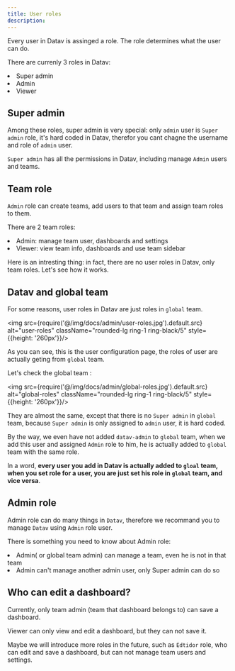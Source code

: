 ```yaml
---
title: User roles
description:
---
```



Every user in Datav is assinged a role. The role determines what the user can do. 

There are currenly 3 roles in Datav: 

<TextList>
    <li> Super admin </li>
    <li> Admin </li>
    <li> Viewer </li>
</TextList>

## Super admin 

Among these roles, super admin is very special: only `admin` user is `Super admin` role, it's hard coded in Datav, 
therefor you cant chagne the username and role of `admin` user.

`Super admin` has all the permissions in Datav, including manage `Admin` users and teams.

## Team role 

`Admin` role can create teams, add users to that team and assign team roles to them.

There are 2 team roles: 
<TextList>
    <li> Admin: manage team user, dashboards and settings </li>
    <li> Viewer: view team info, dashboards and use team sidebar </li>
</TextList>

Here is an intresting thing: in fact, there are no user roles in Datav, only team roles. Let's see how it works.

## Datav and global team

For some reasons, user roles in Datav are just roles in `global` team.

<img src={require('@/img/docs/admin/user-roles.jpg').default.src} alt="user-roles"  className="rounded-lg ring-1 ring-black/5"  style={{height: '260px'}}/>

As you can see, this is the user configuration page, the roles of user are actually geting from `global` team.

Let's check the global team :

<img src={require('@/img/docs/admin/global-roles.jpg').default.src} alt="global-roles"  className="rounded-lg ring-1 ring-black/5"  style={{height: '260px'}}/>

They are almost the same, except that there is no `Super admin` in `global` team, because `Super admin` is only assigned to `admin` user, it is hard coded.

By the way, we even have not added `datav-admin` to `global` team, when we add this user and assigned `Admin` role to him, he is actually added to `global` team with the same role.

In a word, **every user you add in Datav is actually added to `gloal` team, when you set role for a user, you are just set his role in `global` team, and vice versa**.

## Admin role

Admin role can do many things in `Datav`, therefore we recommand you to manage `Datav` using `Admin` role user.

There is something you need to know about Admin role:

<TextList>
    <li> Admin( or global team admin) can manage a team, even he is not in that team </li>
    <li> Admin can't manage another admin user, only Super admin can do so </li>
</TextList>

## Who can edit a dashboard?

Currently, only team admin (team that dashboard belongs to) can save a dashboard.

Viewer can only view and edit a dashboard, but they can not save it. 

Maybe we will introduce more roles in the future, such as `Edtidor` role, who can edit and save a dashboard, but can not manage team users and settings.